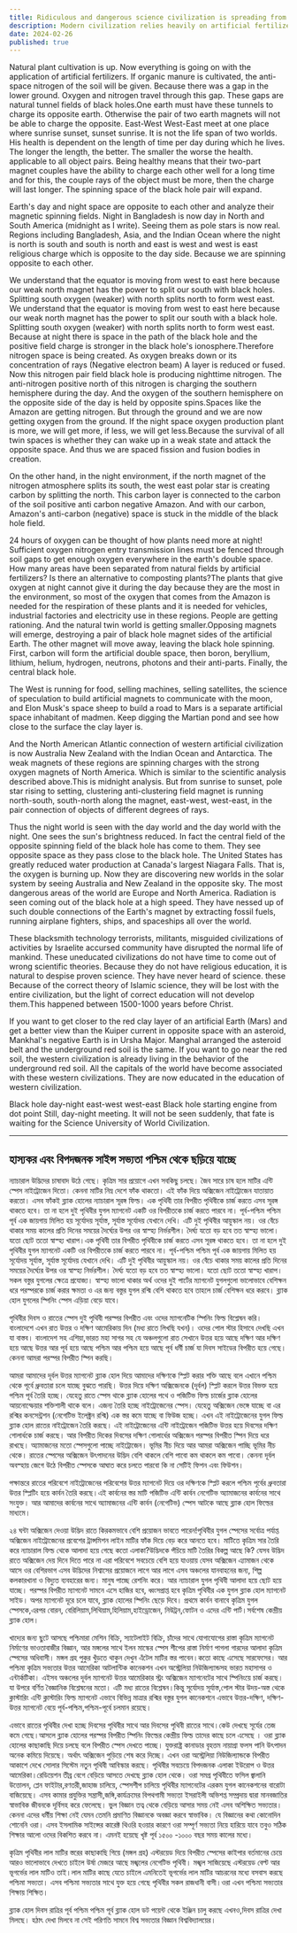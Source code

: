 ```yaml
---
title: Ridiculous and dangerous science civilization is spreading from the West
description: Modern civilization relies heavily on artificial fertilizers, impacting soil health and environmental balance. Proper natural cultivation and organic manure are essential for maintaining soil's anti-space nitrogen and supporting Earth's magnetic equilibrium.
date: 2024-02-26
published: true
---
```


Natural plant cultivation is up. Now everything is going on with the application of artificial fertilizers. If organic manure is cultivated, the anti-space nitrogen of the soil will be given. Because there was a gap in the lower ground. Oxygen and nitrogen travel through this gap. These gaps are natural tunnel fields of black holes.One earth must have these tunnels to charge its opposite earth. Otherwise the pair of two earth magnets will not be able to charge the opposite. East-West West-East meet at one place where sunrise sunset, sunset sunrise. It is not the life span of two worlds. His health is dependent on the length of time per day during which he lives. The longer the length, the better. The smaller the worse the health. applicable to all object pairs.
Being healthy means that their two-part magnet couples have the ability to charge each other well for a long time and for this, the couple rays of the object must be more, then the charge will last longer. The spinning space of the black hole pair will expand.

Earth's day and night space are opposite to each other and analyze their magnetic spinning fields. Night in Bangladesh is now day in North and South America (midnight as I write). Seeing them as pole stars is now real. Regions including Bangladesh, Asia, and the Indian Ocean where the night is north is south and south is north and east is west and west is east religious charge which is opposite to the day side. Because we are spinning opposite to each other.

We understand that the equator is moving from west to east here because our weak north magnet has the power to split our south with black holes. Splitting south oxygen (weaker) with north splits north to form west east. We understand that the equator is moving from west to east here because our weak north magnet has the power to split our south with a black hole. Splitting south oxygen (weaker) with north splits north to form west east. Because at night there is space in the path of the black hole and the positive field charge is stronger in the black hole's ionosphere.Therefore nitrogen space is being created. As oxygen breaks down or its concentration of rays
(Negative electron beam) A layer is reduced or fused. Now this nitrogen pair field black hole is producing nighttime nitrogen. The anti-nitrogen positive north of this nitrogen is charging the southern hemisphere during the day. And the oxygen of the southern hemisphere on the opposite side of the day is held by opposite spins.Spaces like the Amazon are getting nitrogen. But through the ground and we are now getting oxygen from the ground. If the night space oxygen production plant is more, we will get more, if less, we will get less.Because the survival of all twin spaces is whether they can wake up in a weak state and attack the opposite space. And thus we are spaced fission and fusion bodies in creation.

On the other hand, in the night environment, if the north magnet of the nitrogen atmosphere splits its south, the west east polar star is creating carbon by splitting the north. This carbon layer is connected to the carbon of the soil positive anti carbon negative Amazon. And with our carbon, Amazon's anti-carbon (negative) space is stuck in the middle of the black hole field.

24 hours of oxygen can be thought of how plants need more at night! Sufficient oxygen nitrogen entry transmission lines must be fenced through soil gaps to get enough oxygen everywhere in the earth's double space. How many areas have been separated from natural fields by artificial fertilizers? Is there an alternative to composting plants?The plants that give oxygen at night cannot give it during the day because they are the most in the environment, so most of the oxygen that comes from the Amazon is needed for the respiration of these plants and it is needed for vehicles, industrial factories and electricity use in these regions. People are getting rationing. And the natural twin world is getting smaller.Opposing magnets will emerge, destroying a pair of black hole magnet sides of the artificial Earth. The other magnet will move away, leaving the black hole spinning. First, carbon will form the artificial double space, then boron, beryllium, lithium, helium, hydrogen, neutrons, photons and their anti-parts. Finally, the central black hole.

The West is running for food, selling machines, selling satellites, the science of speculation to build artificial magnets to communicate with the moon, and Elon Musk's space sheep to build a road to Mars is a separate artificial space inhabitant of madmen.
Keep digging the Martian pond and see how close to the surface the clay layer is.

And the North American Atlantic connection of western artificial civilization is now Australia New Zealand with the Indian Ocean and Antarctica. The weak magnets of these regions are spinning charges with the strong oxygen magnets of North America. Which is similar to the scientific analysis described above.This is midnight analysis. But from sunrise to sunset, pole star rising to setting, clustering anti-clustering field magnet is running north-south, south-north along the magnet, east-west, west-east, in the pair connection of objects of different degrees of rays.

Thus the night world is seen with the day world and the day world with the night. One sees the sun's brightness reduced. In fact the central field of the opposite spinning field of the black hole has come to them. They see opposite space as they pass close to the black hole. The United States has greatly reduced water production at Canada's largest Niagara Falls. That is, the oxygen is burning up.
Now they are discovering new worlds in the solar system by seeing Australia and New Zealand in the opposite sky. The most dangerous areas of the world are Europe and North America. Radiation is seen coming out of the black hole at a high speed. They have nessed up of such double connections of the Earth's magnet by extracting fossil fuels, running airplane fighters, ships, and spaceships all over the world.

These blacksmith technology terrorists, militants, misguided civilizations of activities by Israelite accursed community have disrupted the normal life of mankind. These uneducated civilizations do not have time to come out of wrong scientific theories. Because they do not have religious education, it is natural to despise proven science. They have never heard of science. these
Because of the correct theory of Islamic science, they will be lost with the entire civilization, but the light of correct education will not develop them.This happened between 1500-1000 years before Christ.

If you want to get closer to the red clay layer of an artificial Earth (Mars) and get a better view than the Kuiper current in opposite space with an asteroid, Mankhal's negative Earth is in Ursha Major. Manghal arranged the asteroid belt and the underground red soil is the same. If you want to go near the red soil, the western civilization is already living in the behavior of the underground red soil. All the capitals of the world have become associated with these western civilizations. They are now educated in the education of western civilization.

Black hole day-night east-west west-east Black hole starting engine from dot point Still, day-night meeting. It will not be seen suddenly, that fate is waiting for the Science University of World Civilization.

---

## হাস‍্যকর এবং বিপদজনক সাইন্স সভ‍্যতা পশ্চিম থেকে ছড়িয়ে যাচ্ছে

ন‍্যাচারাল উদ্ভিদের চাষাবাদ উঠে গেছে। কৃত্রিম সার প্রয়োগে এখন সবকিছু চলছে। জৈব সারে চাষ হলে মাটির এন্টি স্পেস নাইট্রোজেন দিতো। কেননা মাটির নিম্ন দেশে ফাঁক থাকতো। এই ফাঁক দিয়ে অক্সিজেন নাইট্রোজেন যাতায়াত করতো। এসব ফাঁকই ব্ল‍্যাক হোলের ন‍্যাচারাল সূরঙ্গ ফিল্ড।  এক পৃথিবী তার বিপরীত পৃথিবীকে চার্জ করতে এসব সূরঙ্গ থাকতে হবে। তা না হলে দুই পৃথিবীর যুগল ম‍্যাগনেট একটি ওর বিপরীতকে চার্জ করতে পারবে না। পূর্ব-পশ্চিম পশ্চিম পূর্ব এক জায়গায় মিলিত হয় সূর্যোদয় সূর্যাস্ত, সূর্যাস্ত সূর্যোদয়  যেখানে দেখি। এটি দুই পৃথিবীর আয়ুস্কাল নয়।  ওর বেঁচে থাকার সময় কালের প্রতি দিনের সময়ের দৈর্ঘ‍্যের উপর ওর স্বাস্হ‍্য নির্ভরশীল। দৈর্ঘ‍্য যতো বড় হবে তত স্বাস্হ‍্য ভালো। যতো ছোট ততো স্বাস্হ‍্য খারাপ।এক পৃথিবী তার বিপরীত পৃথিবীকে চার্জ করতে এসব সূরঙ্গ থাকতে হবে। তা না হলে দুই পৃথিবীর যুগল ম‍্যাগনেট একটি ওর বিপরীতকে চার্জ করতে পারবে না। পূর্ব-পশ্চিম পশ্চিম পূর্ব এক জায়গায় মিলিত হয় সূর্যোদয় সূর্যাস্ত, সূর্যাস্ত সূর্যোদয়  যেখানে দেখি। এটি দুই পৃথিবীর আয়ুস্কাল নয়।  ওর বেঁচে থাকার সময় কালের প্রতি দিনের সময়ের দৈর্ঘ‍্যের উপর ওর স্বাস্হ‍্য নির্ভরশীল। দৈর্ঘ‍্য যতো বড় হবে তত স্বাস্হ‍্য ভালো। যতো ছোট ততো স্বাস্হ‍্য খারাপ। সকল বস্তুর যুগলের ক্ষেত্রে প্রযোজ‍্য। স্বাস্হ‍্য ভালো থাকার অর্থ ওদের দুই পার্টের ম‍্যাগনেট যুগলগুলো ভালোভাবে বেশিক্ষন ধরে পরস্পরকে চার্জ করার ক্ষমতা ও এর জন‍্য বস্তুর যুগল রশ্মি বেশি থাকতে হবে তাহলে চার্জ বেশিক্ষন ধরে করবে। ব্ল‍্যাক হোল যুগলের স্পিনিং স্পেস এড়িয়া বেড়ে যাবে।

পৃথিবীর দিবস ও রাতের স্পেস দুই পৃথিবী পরস্পর বিপরীত এবং ওদের ম‍্যাগনেটিক স্পিনিং ফিল্ড বিশ্লেষন করি। বাংলাদেশে এখন রাত উত্তর ও দক্ষিণ আমেরিকায় দিন (মধ‍্য রাতে লিখছি যখন)। ওদের পোল স্টার হিসাবে দেখছি এখন যা বাস্তব। বাংলাদেশ সহ এশিয়া,ভারত মহা সাগর সহ যে অঞ্চলগুলো রাত সেখানে উত্তর হয়ে আছে দক্ষিণ আর দক্ষিণ হয়ে আছে উত্তর আর পূর্ব হয়ে আছে পশ্চিম আর পশ্চিম হয়ে আছে পূর্ব ধর্মী চার্জ যা দিবস সাইডের বিপরীত হয়ে গেছে। কেননা আমরা পরস্পর বিপরীত স্পিন করছি।

আমরা আমাদের দূর্বল উত্তর ম‍্যাগনেট ব্ল‍্যাক হোল দিয়ে আমাদের দক্ষিণকে স্প্লিট করার শক্তি আছে বলে এখানে পশ্চিম থেকে পূর্বে ধ্রুবতারা চলে যাচ্ছে বুঝতে পারছি।  উত্তর দিয়ে দক্ষিণ অক্সিজেনকে (দূর্বল) স্প্লিট করলে উত্তর বিভক্ত হয়ে পশ্চিম পূর্ব তৈরি হচ্ছে। যেহেতু রাতে স্পেস থাকে ব্ল‍্যাক হোলের পথে ও পজিটিভ ফিল্ড চার্জের  ব্ল‍্যাক হোলের আয়নোস্ফেয়ার শক্তিশালী থাকে বলে। এজন‍্য তৈরি হচ্ছে নাইট্রোজেনের স্পেস। যেহেতু অক্সিজেন ভেঙ্গে যাচ্ছে বা এর রশ্মির কনসেন্ট্রশন
(নেগেটিভ ইলেক্ট্রন রশ্মি) এক স্তর কমে যাচ্ছে বা ফিউজ হচ্ছে। এখন এই নাইট্রোজেনের যুগল ফিল্ড ব্ল‍্যাক হোল রাতের নাইট্রোজেন তৈরি করছে। এই নাইট্রোজেনের এন্টি নাইট্রোজেন পজিটিভ উত্তর হয়ে দিবসের দক্ষিণ গোলার্ধকে চার্জ করছে। আর বিপরীত দিকের  দিবসের দক্ষিণ গোলার্ধের অক্সিজেন পরস্পর বিপরীত স্পিন দিয়ে  ধরে রাখছে। অ‍্যামাজনের মতো স্পেসগুলো পাচ্ছে নাইট্রোজেন। ভূমির নীচ দিয়ে আর আমরা অক্সিজেন পাচ্ছি ভূমির নীচ থেকে। রাতের স্পেসের অক্সিজেন উৎপাদনের উদ্ভিদ বেশি থাকলে বেশি পাবো কম থাকলে কম পাবো। কেননা দূর্বল অবস্হায় জেগে উঠে বিপরীত স্পেসকে আঘাত করে চলতে পারবো কি না সেটিই ফিশন এবং ফিউশন।

পক্ষান্তরে রাতের পরিবেশে নাইট্রোজেনের পরিবেশের উত্তর ম‍্যাগনেট দিয়ে ওর দক্ষিণকে স্প্লিট করলে পশ্চিম পূর্বের ধ্রুবতারা উত্তর স্প্লিটিং হয়ে কার্বন তৈরি করছে।এই কার্বনের স্তর মাটি পজিটিভ এন্টি কার্বন নেগেটিভ অ‍্যামাজনের কার্বনের সাথে সংযুক্ত। আর আমাদের কার্বনের সাথে অ‍্যামাজনের এন্টি কার্বন (নেগেটিভ) স্পেস আটকে আছে ব্ল‍্যাক হোল ফিল্ডের মাধ‍‍্যমে।

২৪ ঘন্টা অক্সিজেন দেওয়া উদ্ভিদ রাতে কিরকমভাবে বেশি প্রয়োজন ভাবতে পারেন!পৃথিবীর যুগল স্পেসের সর্বোত্র পর্যাপ্ত অক্সিজেন  নাইট্রোজেনের প্রবেশের ট্রান্সমিশন লাইন মাটির ফাঁক দিয়ে বেড় করে আনতে হবে। মাটিতে  কৃত্রিম সার তৈরি করে ন‍্যাচারাল ফিল্ড থেকে আলাদা হয়ে গেছে কতো এলাকা?উদ্ভিদকে পঁচিয়ে মাটি তৈরির বিকল্প আছে কি?  যেসব উদ্ভিদ রাতে অক্সিজেন দেয় দিনে দিতে পারে না এরা পরিবেশে সবচেয়ে বেশি হয়ে যাওয়ায় যেসব অক্সিজেন এ‍্যামাজন থেকে আসে ওর বেশিরভাগ এসব উদ্ভিদের নিশ্বাসের প্রয়োজনে লাগে আর লাগে এসব অঞ্চলের যানবাহনের জন‍্য, শিল্প কলকারখানা ও বিদ‍্যুত ব‍্যবহারের জন‍্য। মানুষ পাচ্ছে রেশনিং করে। আর ন‍্যাচারাল যুগল পৃথিবী আলাদা হয়ে ছোট হয়ে যাচ্ছে।
পরস্পর বিপরীত ম‍্যাগনেট সামনে এসে হাজির হবে, ধ্বংসপ্রাপ্ত হবে কৃত্রিম পৃথিবীর এক যুগল ব্ল‍্যাক হোল ম‍্যাগনেট সাইড। অপর ম‍্যাগনেট দূরে চলে যাবে, ব্ল‍্যাক হোলের স্পিনিং ছেড়ে দিবে। প্রথমে কার্বন বানাবে কৃত্রিম যুগল স্পেসকে,এরপর   বোরন, বেরিলিয়াম,লিথিয়াম,হিলিয়াম,হাইড্রোজেন,
নিউট্রন,ফোটন ও এদের এন্টি পার্ট।সর্বশেষ কেন্দ্রীয় ব্ল‍্যাক হোল।

  খাদ‍্যের জন‍্য ছুটে আসছে পশ্চিমারা মেশিন বিক্রি, স‍্যাটেলাইট বিক্রি, চাঁদের সাথে যোগাযোগের রাস্তা কৃত্রিম ম‍্যাগনেট নির্মাণের ভাওতাবাজীর বিজ্ঞান, আর মঙ্গলের সাথে ইলন মাস্কের স্পেস শীপের রাস্তা নির্মাণ পাগলা গারদের আলাদা কৃত্রিম স্পেসের অধিবাসী।
মঙ্গল গ্রহ পুকুর খুঁড়তে থাকুন দেখুন এঁটেল মাটির স্তর পাবেন।কতো কাছে এসেছে সারফেসের।
আর পশ্চিমা কৃত্রিম সভ‍্যতার উত্তর আমেরিকা আটলান্টিক কানেকশন এখন অস্ট্রেলিয়া নিউজিল‍্যান্ডসহ ভারত মহাসাগর ও এন্টার্কটিকা। এইসব অঞ্চলের দূর্বল ম‍্যাগনেট উত্তর আমেরিকার স্ট্রং অক্সিজেন ম‍্যাগনেটের সাথে স্পিনিংয়ে চার্জ করছে। যা উপরে বর্ণিত বৈজ্ঞানিক বিশ্লেষনের মতো। এটি মধ‍্য রাতের বিশ্লেষন।কিন্তু সূর্যোদয় সূর্যাস্ত,পোল স্টার উদয়-অস্ত থেকে ক্লাস্টারিং এন্টি ক্লাস্টারিং ফিল্ড ম‍্যাগনেট এভাবে বিভিন্ন মাত্রার রশ্মির বস্তুর যুগল কানেকশনে এভাবে উত্তর-দক্ষিণ, দক্ষিণ-উত্তর ম‍্যাগনেট বেয়ে পূর্ব-পশ্চিম,পশ্চিম-পূর্বে চলমান রয়েছে।

এভাবে রাতের পৃথিবীর দেখা হচ্ছে দিবসের পৃথিবীর সাথে আর দিবসের পৃথিবী রাতের সাথে।কেউ দেখছে সূর্যের তেজ কমে গেছে।আসলে ব্ল‍্যাক হোলের পরস্পর বিপরীত স্পিনিং ফিল্ডের কেন্দ্রীয় ফিল্ড তাদের কাছে চলে এসেছে । ওরা ব্ল‍্যাক হোলের কাছাকাছি দিয়ে চলছে বলে বিপরীত স্পেস দেখতে পাচ্ছে। যুক্তরাষ্ট্র কানাডার বৃহত্তম নায়াগ্রা ফলস পানি উৎপাদন অনেক কমিয়ে দিয়েছে। অর্থাৎ অক্সিজেন পুড়িয়ে শেষ করে দিচ্ছে। এখন ওরা অস্ট্রেলিয়া নিউজিল‍্যান্ডকে বিপরীত আকাশে দেখে সোলার সিস্টেম নতুন পৃথিবী আবিস্কার করছে। পৃথিবীর সবচেয়ে বিপদজনক এলাকা ইউরোপ ও উত্তর আমেরিকা।রেডিয়েশন তীব্র বেগে বেড়িয়ে আসতে দেখছে ব্ল‍্যাক হোল থেকে। ওরা সমগ্র পৃথিবীতে ফসিল জ্বালানি উত্তোলন, প্লেন ফাইটার,রণতরী,জাহাজ চালিয়ে, স্পেসশীপ চালিয়ে পৃথিবীর ম‍্যাগনেটের এরকম যুগল কানেকশনের বারোটা বাজিয়েছে। এসব কামার প্রযুক্তির  সন্ত্রাসী,জঙ্গি,কার্যক্রমের বিপথগামী সভ‍্যতা ইসরাইলী অভিশপ্ত সম্প্রদায় দ্বারা মানবজাতির স্বাভাবিক জীবনকে দূর্বিসহ করে ফেলেছে। ভুল বিজ্ঞান তত্ব থেকে বেড়িয়ে আসার সময় নেই এসব অশিক্ষিত সভ‍্যতার। কেননা এদের ধর্মীয় শিক্ষা নেই যেমন তেমনি প্রমাণিত  বিজ্ঞানকে অবজ্ঞা করবে স্বাভাবিক। যে বিজ্ঞানের কথা কোনোদিন শোনেনি ওরা। এসব
ইসলামিক সাইন্সের কারেক্ট থিওরি হওয়ার কারণে ওরা সম্পূর্ণ সভ‍্যতা নিয়ে হারিয়ে যাবে তবুও সঠিক শিক্ষার আলো ওদের বিকশিত করবে না। এমনই হয়েছে খৃষ্ট পূর্ব ১৫০০ -১০০০ বছর সময় কালের মধ‍্যে।

কৃত্রিম পৃথিবীর লাল মাটির স্তরের কাছাকাছি গিয়ে (মঙ্গল গ্রহ) এস্টরয়েড দিয়ে বিপরীত স্পেসের  কাইপার বর্তমানের চেয়ে আরও ভালোভাবে দেখতে চাইলে উর্ষা মেজরে আছে মঙ্খলের নেগেটিভ পৃথিবী। মঙ্খল সাজিয়েছে  এস্টরয়েড বেল্ট আর ভূগর্ভের লাল মাটিও তাই।লাল মাটির কাছে যেতে চাইলে এমনিতেই ভূগর্ভের লাল মাটির আচরনের মধ‍্যে বসবাস করছে পশ্চিমা সভ‍্যতা। এসব পশ্চিমা সভ‍্যতার সাথে যুক্ত হয়ে গেছে পৃথিবীর সকল রাজধানী বাসী।ওরা এখন পশ্চিমা সভ‍্যতার শিক্ষায় শিক্ষিত।

ব্ল‍্যাক হোল দিবস রাত্রির পূর্ব পশ্চিম পশ্চিম পূর্ব ব্ল‍্যাক হোল ডট পয়েন্ট থেকে ইঞ্জিন চালু করছে এখনও,দিবস রাত্রির দেখা মিলছে। হঠাৎ দেখা মিলবে না সেই পরিণতি সামনে বিশ্ব সভ‍্যতার বিজ্ঞান বিশ্ববিদ্যালয়ের।  
